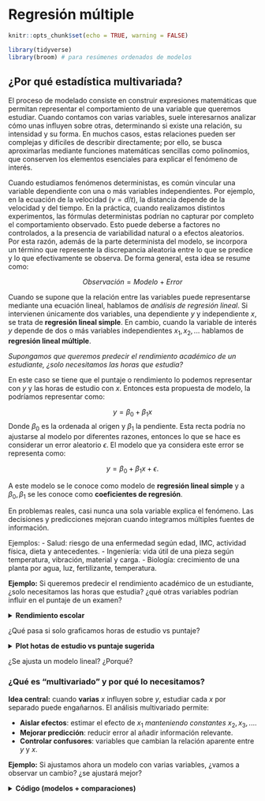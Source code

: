 # Regresión múltiple

```r
knitr::opts_chunk$set(echo = TRUE, warning = FALSE)
```

```r
library(tidyverse)
library(broom) # para resúmenes ordenados de modelos
```

## ¿Por qué estadística multivariada?

El proceso de modelado consiste en construir expresiones matemáticas que permitan representar el comportamiento de una variable que queremos estudiar. Cuando contamos con varias variables, suele interesarnos analizar cómo unas influyen sobre otras, determinando si existe una relación, su intensidad y su forma. En muchos casos, estas relaciones pueden ser complejas y difíciles de describir directamente; por ello, se busca aproximarlas mediante funciones matemáticas sencillas como polinomios, que conserven los elementos esenciales para explicar el fenómeno de interés.

Cuando estudiamos fenómenos deterministas, es común vincular una variable dependiente con una o más variables independientes. Por ejemplo, en la ecuación de la velocidad ($v=d/t$), la distancia depende de la velocidad y del tiempo. En la práctica, cuando realizamos distintos experimentos, las fórmulas deterministas podrían no capturar por completo el comportamiento observado. Esto puede deberse a factores no controlados, a la presencia de variabilidad natural o a efectos aleatorios. Por esta razón, además de la parte determinista del modelo, se incorpora un término que represente la discrepancia aleatoria entre lo que se predice y lo que efectivamente se observa. De forma general, esta idea se resume como:

$$Observación = Modelo \ + \ Error$$

Cuando se supone que la relación entre las variables puede representarse mediante una ecuación lineal, hablamos de *análisis de regresión lineal*. Si intervienen únicamente dos variables, una dependiente $y$ y independiente $x$, se trata de **regresión lineal simple**. En cambio, cuando la variable de interés $y$ depende de dos o más variables independientes $x_1,x_2, ...$ hablamos de **regresión lineal múltiple**. 


*Supongamos que queremos predecir el rendimiento académico de un estudiante, ¿solo necesitamos las horas que estudia?*

En este caso se tiene que el puntaje o rendimiento lo podemos representar con $y$ y las horas de estudio con $x$. Entonces esta propuesta de modelo, la podríamos representar como:

$$y=\beta_0+\beta_1x$$
Donde $\beta_0$ es la ordenada al origen y $\beta_1$ la pendiente. Esta recta podría no ajustarse al modelo por diferentes razones, entonces lo que se hace es considerar un error aleatorio $\epsilon$. El modelo que ya considera este error se representa como:

$$y=\beta_0+\beta_1x+\epsilon.$$

A este modelo se le conoce como modelo de **regresión lineal simple** y a $\beta_0,\beta_1$ se les conoce como **coeficientes de regresión**.

En problemas reales, casi nunca una sola variable explica el fenómeno. Las decisiones y predicciones mejoran cuando integramos múltiples fuentes de información.

Ejemplos:
- Salud: riesgo de una enfermedad según edad, IMC, actividad física, dieta y antecedentes.
- Ingeniería: vida útil de una pieza según temperatura, vibración, material y carga.
- Biología: crecimiento de una planta por agua, luz, fertilizante, temperatura.


**Ejemplo:** Si queremos predecir el rendimiento académico de un estudiante, ¿solo necesitamos las horas que estudia? ¿qué otras variables podrían influir en el puntaje de un examen?

<details> <summary><b> Rendimiento escolar </b></summary>
```r
set.seed(123)
n <- 10
data_intro <- tibble(
  estudiante = paste0("E", 1:n),
  horas_estudio = c(2,3,4,5,1,3,2,4,5,6),
  horas_sueno  = c(7,8,6,7,5,8,7,6,9,7),
  asistencia   = c(0.9,0.95,0.8,0.85,0.7,0.9,0.8,0.9,1,0.95),
  puntaje      = c(65,70,68,80,60,75,65,78,88,85)
)
data_intro
```
</details>


¿Qué pasa si solo graficamos horas de estudio vs puntaje?

<details> <summary><b> Plot hotas de estudio vs puntaje sugerida</b></summary>
```r
library(ggplot2)
ggplot(data_intro, aes(horas_estudio, puntaje)) +
  geom_point(size=3) +
  geom_smooth(method="lm", se=FALSE) +
  labs(title="¿Solo horas de estudio explican el puntaje?")
```

</details>


¿Se ajusta un modelo lineal? ¿Porqué?


### ¿Qué es “multivariado” y por qué lo necesitamos?


**Idea central:** cuando **varias** $x$ influyen sobre $y$, estudiar cada $x$ por separado puede engañarnos. El análisis multivariado permite:

- **Aislar efectos**: estimar el efecto de $x_1$ *manteniendo constantes* $x_2,x_3,...$.
- **Mejorar predicción**: reducir error al añadir información relevante.
- **Controlar confusores**: variables que cambian la relación aparente entre $y$ y $x$.


**Ejemplo:** Si ajustamos ahora un modelo con varias variables, ¿vamos a observar un cambio? ¿se ajustará mejor?

<details>
<summary><b>Código (modelos + comparaciones)</b></summary>

```r
# Modelo simple
m1 <- lm(puntaje ~ horas_estudio, data = data_intro)

# Modelo múltiple
m2 <- lm(puntaje ~ horas_estudio + horas_sueno + asistencia, data = data_intro)

# Medidas clave
R2_m1  <- glance(m1)$r.squared
R2_m2  <- glance(m2)$r.squared

print(paste("El R2 del modelo simple:", R2_m1))
print(paste("El R2 del modelo multiple:", R2_m2))

#R2adj_m1 <- glance(m1)$adj.r.squared
#R2adj _m2 <- glance(m2)$adj.r.squared
```


- ¿Aumentó $R^2$ al incluir más variables? ¿Por qué tiende a subir?
- ¿Qué cambia en la interpretación de horas_estudio al controlar por horas_sueno y asistencia?
- ¿Puede un predictor ser importante en bivariado y no en multivariado (o viceversa)?


## Regresión múltiple



### Modelo y estimación

Los modelos en regresión lineal múltiple están dados por la siguiente forma, donde $y$ depende de $p$ variables predictoras:

$$y_i=\beta_0+\beta_1x_{i1}+\beta_2x_{i2} + \beta_px_{ip}+\epsilon_i.$$

Se suele asumir que los errores $\epsilon_i$ son i.i.d. con distribución normal de media 0 y varianza $\sigma^2$ desconocida. Los coeficientes $\beta_i$ son constantes desconocidas y son los parámetros del modelo. Cada $\beta_j$ representa el cambio esperado en la respuesta $y$ por el cambio unitario en $x_i$ cuando todas las demás variables independientes $x_i(i\neq j)$ se mantienen constantes. 

```r
# Forma general
ajuste <- lm(y ~ x1 + x2 + ... + xp, data = datos)
# summary(ajuste)
```

Los coeficientes los podemos interpretar como sigue:

- **Intercepto ($\beta_0$)**: valor esperado de $y$ cuando todas las $x$=0.
- **Pendiente $\beta_j$**: efecto **parcial** de $x_j$ sobre $y$ manteniendo las demás constantes.



En los modelos de regreción lineal, solemos usar las siguientes medidas de bondad de ajuste:

- **$R^2$**: proporción de varianza de $y$ explicada.
- **$R^2$ ajustado**: penaliza por número de predictores (mejor para comparar modelos con distinto número de x).
- **RMSE ($\sigma$)**: error típico de predicción en unidades de $y$.

```r
comp <- dplyr::bind_rows(
  glance(m1) %>% mutate(modelo="simple"),
  glance(m2) %>% mutate(modelo="multiple")
) %>% select(modelo, r.squared, adj.r.squared)
comp
```

Para este modelo algunos de los supuestos se siguen del modelo de regresión lineal
simple y se agregan algunos que tienen que ver con la relación que pudiera existir entre
las variables regresoras.


- El modelo es lineal en los parámetros.  
  *Chequeo*: residuales vs ajustados sin patrón claro.
- El modelo está especificado correctamente.
- Covarianza cero entre variables regresoras y el error.
- Esperanza del error igual a cero.
- Homocedasticidad.
- No autocorrelación entre los errores.
- Los errores siguen una distribución normal.
- Mas observaciones que parámetros a estimar.
- Variación entre los valores de las variables regresoras.
- No colinealidad (multicolinealidad) entre las variables regresoras, es decir, no existe
una relación lineal entre $x_i$ y $x_j$ (es decir, las variables son linealmente independientes).

<details>
<summary><b>Supuestos</b></summary>

```r
# Modelo m2
par(mfrow=c(1,2))
plot(m2, which=1)  # Residuales vs ajustados
plot(m2, which=2)  # QQ-plot
```

</details>

---

**Ejercicio**: Supongamos que tenemos los siguientes datos: precio de vivienda según metros, habitaciones y distancia al centro.

<details>
<summary><b>Dataset</b></summary>

```r
set.seed(42)
n <- 14
casas <- tibble::tibble(
  precio = c(200,220,250,275,300,180,210,260,280,320,190,240,230,305),
  metros = c(80,90,100,110,120,70,85,105,115,130,75,95,92,125),
  habitaciones = c(2,3,3,4,4,2,3,3,4,5,2,3,3,4),
  distancia_centro = c(5,4,6,3,2,8,6,3,2,1,7,5,4,2)
)
casas
```

</details>


1) Ajusta `precio ~ metros` (simple) y `precio ~ metros + habitaciones + distancia_centro` (múltiple).  
2) Compara $R^2$,  $R^2$ **ajustado** y **σ (RMSE)**.  
3) Interpreta el coeficiente de `distancia_centro`.  
4) Revisa QQ-plot y residuales vs ajustados. ¿Algún patrón?  

<details>
<summary><b>Solución</b></summary>

```r
m_s <- lm(precio ~ metros, data=casas)
m_m <- lm(precio ~ metros + habitaciones + distancia_centro, data=casas)

broom::glance(m_s)[,c("r.squared","adj.r.squared")]
broom::glance(m_m)[,c("r.squared","adj.r.squared")]
broom::tidy(m_m)

par(mfrow=c(1,2))
plot(m_m, which=1)
plot(m_m, which=2)
```

</details>

